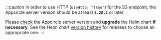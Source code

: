 :::caution
In order to use HTTP (`useHttp: "true"`) for the S3 endpoint, the Appcircle server version should be at least **`3.28.2`** or later.

Please [check](/self-hosted-appcircle/install-server/helm-chart/upgrades#updating-to-the-latest-version) the Appcircle server version and **upgrade** the Helm chart **if necessary**. See the Helm chart [version history](/self-hosted-appcircle/install-server/helm-chart/upgrades#version-history) for releases to choose an appropriate one.
:::